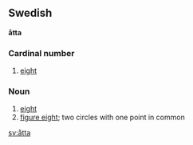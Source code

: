 ==Swedish==
'''åtta'''
===Cardinal number===
#[[eight]]

===Noun===
#[[eight]]
#[[figure eight]]; two circles with one point in common

[[sv:åtta]]